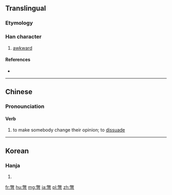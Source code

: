 {{also|别}}
==Translingual==

===Etymology===
{{Han compound|敝|弓|c1=p|c2=s|t2=bow|ls=psc}}

===Han character===
{{Han char|rn=57|rad=弓|as=12|sn=15|four=9772<sub>7</sub>|canj=火大弓 (FKN)|ids=⿱[[敝]][[弓]]}}

# [[awkward]]

====References====
* {{Han ref|kx=0360.390|dkj=09859|hdz=21002.070|uh=5F46|ud=24390|bh=B9FB|bd=47611}}

----

==Chinese==
{{zh-hanzi-box|[[别]]|彆}}

===Pronounciation===
{{zh-pron
|m=bié
|c=bit3
|cat=verb
|mc=y
|oc=y
}}

====Verb====
{{zh-verb}}

# to make somebody change their opinion; to [[dissuade]]

----

==Korean==

===Hanja===
{{ko-hanja|hangeul=별|eumhun=|rv=byeol|mr=pyŏl|y=pyel}}

# {{defn|lang=ko|sort=弓12}}

[[fr:彆]]
[[hu:彆]]
[[mg:彆]]
[[ja:彆]]
[[pl:彆]]
[[zh:彆]]